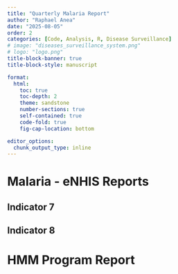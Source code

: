 ```yaml
---
title: "Quarterly Malaria Report"
author: "Raphael Anea"
date: "2025-08-05"
order: 2
categories: [Code, Analysis, R, Disease Surveillance]
# image: "diseases_surveillance_system.png"
# logo: "logo.png"
title-block-banner: true
title-block-style: manuscript

format:
  html:
    toc: true
    toc-depth: 2
    theme: sandstone
    number-sections: true
    self-contained: true
    code-fold: true
    fig-cap-location: bottom

editor_options:
  chunk_output_type: inline
---
```


::: {.panel-tabset}
# Malaria - eNHIS Reports

## Indicator 7

## Indicator 8

# HMM Program Report


:::
